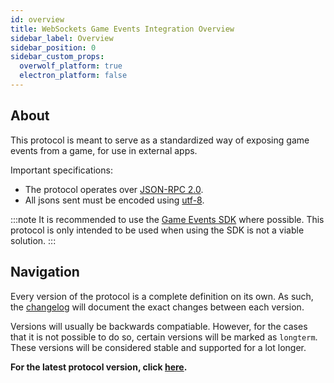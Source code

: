 ```yaml
---
id: overview
title: WebSockets Game Events Integration Overview
sidebar_label: Overview
sidebar_position: 0
sidebar_custom_props:
  overwolf_platform: true
  electron_platform: false
---
```


## About

This protocol is meant to serve as a standardized way of exposing game events from a game, for use in external apps.

Important specifications:
- The protocol operates over [JSON-RPC 2.0](https://www.jsonrpc.org/specification).
- All jsons sent must be encoded using [utf-8](https://en.wikipedia.org/wiki/UTF-8).

:::note
It is recommended to use the [Game Events SDK](/topics/integrations/events-sdk-for-game-developers) where possible. This protocol is only intended to be used when using the SDK is not a viable solution.
:::

## Navigation

Every version of the protocol is a complete definition on its own. As such, the [changelog](changelog) will document the exact changes between each version.

Versions will usually be backwards compatiable. However, for the cases that it is not possible to do so, certain versions will be marked as `longterm`. These versions will be considered stable and supported for a lot longer.

**For the latest protocol version, click [here](versions/0-0-x/0-0-2).**